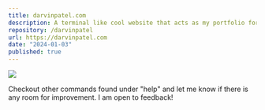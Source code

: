 ```yaml
---
title: darvinpatel.com
description: A terminal like cool website that acts as my portfolio for techies
repository: /darvinpatel
url: https://darvinpatel.com
date: "2024-01-03"
published: true
---
```


[![](https://github.com/darvinpatel/darvinpatel/blob/main/darvinpatelTerm.png?raw=true)](https://www.darvinpatel.com/)

Checkout other commands found under "help" and let me know if there is any room for improvement. I am open to feedback!